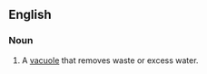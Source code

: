 ==English==

===Noun===
{{en-noun|sg=[[contractile]] [[vacuole]]}}

# {{context|cell biology}} A [[vacuole]] that removes waste or excess water.